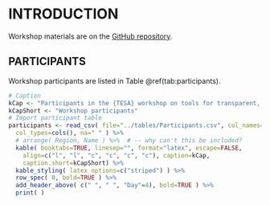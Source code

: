# INTRODUCTION

Workshop materials are on the [GitHub repository](https://github.com/pbs-assess/TTTworkshop).

## PARTICIPANTS

Workshop participants are listed in Table \@ref(tab:participants).

<!-- Load participants table -->
```r
# Caption
kCap <- "Participants in the {TESA} workshop on tools for transparent, traceable, and transferable assessments. Legend: chair, C; and instructor, I."
kCapShort <- "Workshop participants"
# Import participant table
participants <- read_csv( file="../tables/Participants.csv", col_names=TRUE,
  col_types=cols(), na=" " ) %>%
  # arrange( Region, Name ) %>%  # -- why can't this be included?
  kable( booktabs=TRUE, linesep="", format="latex", escape=FALSE,
    align=c("l", "l", "c", "c", "c", "c"), caption=kCap, 
    caption.short=kCapShort) %>%
  kable_styling( latex_options=c("striped") ) %>%
  row_spec( 0, bold=TRUE ) %>%
  add_header_above( c(" ", " ", "Day"=4), bold=TRUE ) %>%
  print( )
```

